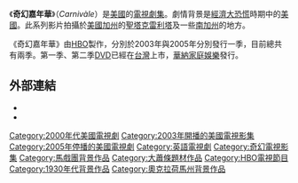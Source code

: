 {{電視節目信息框
| 顏色       = palegoldenrod
| 名稱       = 奇幻嘉年華
| 原名       = Carnivàle
| 圖片       = [[File:Carnivale_title.jpg|250px]]
| 圖說       = Carnivàle
| 類型       = [[劇情|劇情]]、[[奇幻|奇幻]]
| 原創       = 
| 發展       = 
| 導演       = [[丹尼爾·諾普|丹尼爾·諾普]]（{{tsl|en|Daniel Knauf|Daniel Knauf}}）
| 演出       = 見內文
| 作曲       = [[溫蒂·梅爾沃恩|溫蒂·梅爾沃恩]]（{{tsl|en|Wendy Melvoin|Wendy Melvoin}}）<br />[[麗莎·柯曼|麗莎·柯曼]]（{{tsl|en|Lisa Coleman (musician)|Lisa Coleman}}）<br />[[傑夫·比爾|傑夫·比爾]]（{{tsl|en|Jeff Beal|Jeff Beal}}）
| 國家       = {{USA}}
| 語言       = [[英語|英語]]
| 季數       = 2
| 集數       = 24
| 每集列表   = 奇幻嘉年華每集列表
| 執行製片   = [[霍華·克連恩|霍華·克連恩]]（{{tsl|en|Howard Klein|Howard Klein}}）<br />[[丹尼爾·諾普|丹尼爾·諾普]]（{{tsl|en|Daniel Knauf|Daniel Knauf}}）<br />[[羅納德·D·摩爾|羅納德·D·摩爾]]（{{tsl|en|Ronald D. Moore|Ronald D. Moore}}）
| 製片人     = 
| 監製   = 
| 副製片人   = 
| 共同製片人 = 
| 編審       = 
| 剪輯       = 
| 機位       = [[單機位|單機位]]（[[Single-camera_setup|Single-camera setup]]）
| 每集長     = 45-60分鐘
| 電視網     = [[HBO|HBO]]
| 視頻制式   = 
| 音頻制式   = 
| 首播國家   = {{USA}}
| 開始       = 2003年9月7日
| 結束       = 2005年3月27日
| 晚於       = 
| 早於       = 
| 相關劇集   = 
| 中國大陸名稱 = <nowiki>嘉年华</nowiki>
| 臺灣名稱     = <nowiki>奇幻嘉年華</nowiki>
| 港澳名稱     = 
| 馬新名稱     = 
| 官方網站   = https://web.archive.org/web/20080102042314/http://www.hbo.com/carnivale/
| imdb_id    = 0319969
| tv_com_id  = 11443
}}
《'''奇幻嘉年華'''》（''Carnivàle''）是[[美國|美國]]的[[電視劇集|電視劇集]]。劇情背景是[[經濟大恐慌|經濟大恐慌]]時期中的[[美國|美國]]。此系列影片拍攝於[[美國|美國]][[加州|加州]]的[[聖塔克雷利塔|聖塔克雷利塔]]及一些[[南加州|南加州]]的地方。

《奇幻嘉年華》由[[HBO|HBO]]製作，分別於2003年與2005年分別發行一季，目前總共有兩季。第一季、第二季[[DVD|DVD]]已經在[[台灣|台灣]]上市，[[華納家庭娛樂|華納家庭娛樂]]發行。

== 外部連結 ==
* {{imdb title|id=0319969|title=奇幻嘉年華}}
* {{douban}}
{{HBO電視節目|former}}
{{黄金时段艾美奖最佳片头设计}}
{{DEFAULTSORT:Carnivale}}
[[Category:2000年代美國電視劇|Category:2000年代美國電視劇]]
[[Category:2003年開播的美國電視影集|Category:2003年開播的美國電視影集]]
[[Category:2005年停播的美國電視劇|Category:2005年停播的美國電視劇]]
[[Category:英語電視劇|Category:英語電視劇]]
[[Category:奇幻電視影集|Category:奇幻電視影集]]
[[Category:馬戲團背景作品|Category:馬戲團背景作品]]
[[Category:大蕭條題材作品|Category:大蕭條題材作品]]
[[Category:HBO電視節目|Category:HBO電視節目]]
[[Category:1930年代背景作品|Category:1930年代背景作品]]
[[Category:奧克拉荷馬州背景作品|Category:奧克拉荷馬州背景作品]]